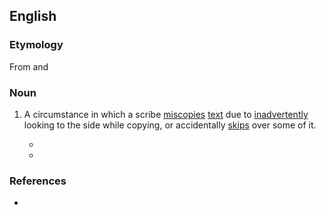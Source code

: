 ==English==

===Etymology===
From {{der|en|grc|παρά||beside}} and {{m|grc|βλέπω||to look at}}

===Noun===
{{en-noun|~|parablepses}}

# {{lb|en|paleography}} A circumstance in which a scribe [[miscopies]] [[text]] due to [[inadvertently]] looking to the side while copying, or accidentally [[skips]] over some of it.
#* {{quote-book|lang=en|year=1978|title=Congress Volume  |author=International Organization for the Study of the Old Testament |page=400 |ISBN=9004058354 |passage=So too '''parablepses''' due to homoioteleuton in the Greek text are irrelevant for the Hebrew text.  }}
#* {{quote-book|lang=en|year=2009|title=The Impact of Unit Delimitation on Exegesis  |author=Raymond De Hoop, ‎Marjo Christina Annette Korpel, ‎& Stanley E. Porter  |page=35 |ISBN=9004171622 |passage= Vertical '''parablebsis''' does not fit either, since it should be in the range of several lines (two or three lines).}}

===References===
* {{cite-book|last=Ehrman|first=Bart D.|year=2005|title=Misquoting Jesus: The Story Behind Who Changed the Bible and Why|publisher=HarperCollins|location=New York, NY|isbn=0-06-073817-0}}